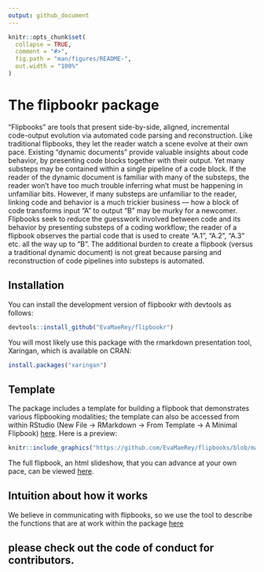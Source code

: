 ```yaml
---
output: github_document
---
```


<!-- README.md is generated from README.Rmd. Please edit that file -->

```r
knitr::opts_chunk$set(
  collapse = TRUE,
  comment = "#>",
  fig.path = "man/figures/README-",
  out.width = "100%"
)
```

# The flipbookr package

<!-- badges: start -->

<!-- badges: end -->

“Flipbooks” are tools that present side-by-side, aligned, incremental  
code-output evolution via automated code parsing and reconstruction.
Like traditional flipbooks, they let the reader watch a scene evolve at
their own pace. Existing “dynamic documents” provide valuable insights
about code behavior, by presenting code blocks together with their
output. Yet many substeps may be contained within a single pipeline of a
code block. If the reader of the dynamic document is familiar with many
of the substeps, the reader won’t have too much trouble inferring what
must be happening in unfamiliar bits. However, if many substeps are
unfamiliar to the reader, linking code and behavior is a much trickier
business — how a block of code transforms input “A” to output “B” may be
murky for a newcomer. Flipbooks seek to reduce the guesswork involved
between code and its behavior by presenting substeps of a coding
workflow; the reader of a flipbook observes the partial code that is
used to create “A.1”, “A.2”, “A.3” etc. all the way up to “B”. The
additional burden to create a flipbook (versus a traditional dynamic
document) is not great because parsing and reconstruction of code
pipelines into substeps is automated.

## Installation

You can install the development version of flipbookr with devtools as
follows:

``` r
devtools::install_github("EvaMaeRey/flipbookr")
```

You will most likely use this package with the rmarkdown presentation
tool, Xaringan, which is available on CRAN:

``` r
install.packages("xaringan")
```

## Template

The package includes a template for building a flipbook that
demonstrates various flipbooking modalities; the template can also be
accessed from within RStudio (New File -\> RMarkdown -\> From Template
-\> A Minimal Flipbook)
[here](https://raw.githubusercontent.com/EvaMaeRey/flipbookr/master/inst/rmarkdown/templates/minimal-flipbook/skeleton/skeleton.Rmd).
  Here is a preview: 

```r
knitr::include_graphics("https://github.com/EvaMaeRey/flipbooks/blob/master/flipbookr/skeleton.gif?raw=true")
```

The full flipbook, an html slideshow, that you can advance at your own pace, can be viewed
[here](https://evamaerey.github.io/flipbooks/flipbookr/skeleton#1).



## Intuition about how it works

We believe in communicating with flipbooks, so we use the tool to
describe the functions that are at work within the package
[here](https://evamaerey.github.io/flipbooks/flipbookr/flipbookr_building_blocks#1)

## please check out the code of conduct for contributors.
